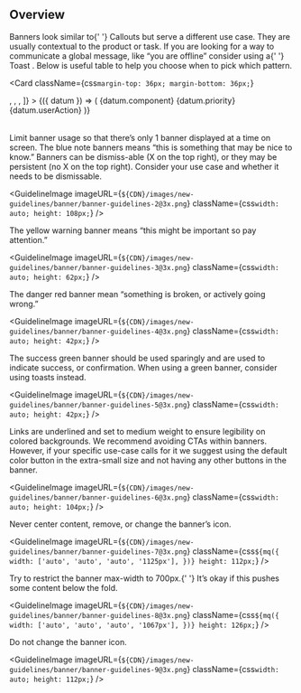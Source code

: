 
## Overview

<Body
  className={css`
    margin-top: 24px;
    margin-bottom: 24px;
  `}
>
  Banners look similar to{' '}<Link href="https://www.mongodb.design/component/callout/guidelines/">
    Callouts
  </Link> but serve a different use case. They are usually contextual to the product or
  task. If you are looking for a way to communicate a global message, like “you
  are offline” consider using a{' '}<Link href="https://www.mongodb.design/component/toast/guidelines/">
    Toast
  </Link>.
</Body>

<Body>
  Below is useful table to help you choose when to pick which pattern.
</Body>

<Card
  className={css`
    margin-top: 36px;
    margin-bottom: 36px;
  `}
>
  <Table
    data={[
      {
        component: 'Toast',
        priority: 'Low priority',
        userAction: 'Optional: Toasts disappear automatically',
      },
      {
        component: 'Banner',
        priority: 'Medium priority',
        userAction:
          'Optional: Banners remain until dismissed by the user, or if the state, which caused the banner is resolved',
      },
      {
        component: 'Modal',
        priority: 'Highest priority',
        userAction:
          'Required: Modals block usage until the user takes a modal action or exits the modal (if available)',
      },
    ]}
    columns={[
      <TableHeader
        className={css`
          min-width: 120px;
        `}
        key="component"
        label="Component"
      />,
      <TableHeader key="priority" label="Priority" />,
      <TableHeader key="userAction" label="User Action" />,
    ]}
  >
    {({ datum }) => (
      <tr
        key={datum.component}
        className={css`
          border-bottom: 1px solid ${uiColors.gray.light2};
        `}
      >
        <Cell
          className={css`
            padding: 16px 0 16px 10px;
          `}
        >
          {datum.component}
        </Cell>
        <Cell
          className={css`
            padding: 16px 0 16px 10px;
          `}
        >
          {datum.priority}
        </Cell>
        <Cell
          className={css`
            padding: 16px 0 16px 10px;
          `}
        >
          {datum.userAction}
        </Cell>
      </tr>
    )}
  </Table>
</Card>

<Body
  className={css`
    margin-bottom: 24px;
  `}
>
  Limit banner usage so that there’s only 1 banner displayed at a time on
  screen.
</Body>

<Body>
  The blue note banners means “this is something that may be nice to know.”
  Banners can be dismiss-able (X on the top right), or they may be persistent
  (no X on the top right). Consider your use case and whether it needs to be
  dismissable.
</Body>

<GuidelineImage
  imageURL={`${CDN}/images/new-guidelines/banner/banner-guidelines-2@3x.png`}
  className={css`
    width: auto;
    height: 108px;
  `}
/>

<Body>
  The yellow warning banner means “this might be important so pay attention.”
</Body>

<GuidelineImage
  imageURL={`${CDN}/images/new-guidelines/banner/banner-guidelines-3@3x.png`}
  className={css`
    width: auto;
    height: 62px;
  `}
/>

<Body>
  The danger red banner mean “something is broken, or actively going wrong.”
</Body>

<GuidelineImage
  imageURL={`${CDN}/images/new-guidelines/banner/banner-guidelines-4@3x.png`}
  className={css`
    width: auto;
    height: 42px;
  `}
/>

<Body>
  The success green banner should be used sparingly and are used to indicate
  success, or confirmation. When using a green banner, consider using toasts
  instead.
</Body>

<GuidelineImage
  imageURL={`${CDN}/images/new-guidelines/banner/banner-guidelines-5@3x.png`}
  className={css`
    width: auto;
    height: 42px;
  `}
/>

<Body>
  Links are underlined and set to medium weight to ensure legibility on colored
  backgrounds.
</Body>

<Body>
  We recommend avoiding CTAs within banners. However, if your specific use-case
  calls for it we suggest using the default color button in the extra-small size
  and not having any other buttons in the banner.
</Body>

<GuidelineImage
  imageURL={`${CDN}/images/new-guidelines/banner/banner-guidelines-6@3x.png`}
  className={css`
    width: auto;
    height: 104px;
  `}
/>

<Body>Never center content, remove, or change the banner’s icon.</Body>

<GuidelineImage
  imageURL={`${CDN}/images/new-guidelines/banner/banner-guidelines-7@3x.png`}
  className={css`
    ${mq({
      width: ['auto', 'auto', 'auto', '1125px'],
    })}
    height: 112px;
  `}
/>

<Body>
  Try to restrict the banner max-width to 700px.{' '}
  <Link href="https://www.nngroup.com/articles/accordions-complex-content/">It’s okay if this pushes some content below the fold</Link>.
</Body>

<GuidelineImage
  imageURL={`${CDN}/images/new-guidelines/banner/banner-guidelines-8@3x.png`}
  className={css`
    ${mq({
      width: ['auto', 'auto', 'auto', '1067px'],
    })}
    height: 126px;
  `}
/>

<Body>Do not change the banner icon.</Body>

<GuidelineImage
  imageURL={`${CDN}/images/new-guidelines/banner/banner-guidelines-9@3x.png`}
  className={css`
    width: auto;
    height: 112px;
  `}
/>
